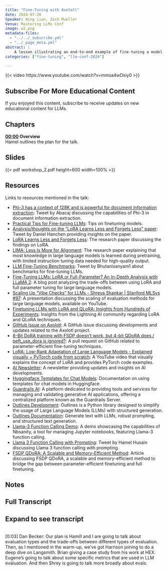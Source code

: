 ```yaml
---
title: "Fine-Tuning with Axolotl"
date: 2024-07-28
Speaker: Wing Lian, Zach Mueller
Venue: Mastering LLMs Conf
image: w2.png
metadata-files: 
  - "../../_subscribe.yml"
  - "../_page_meta.yml"
abstract: |
    A lesson illustrating an end-to-end example of fine-tuning a model using Axolotl to enhance the understanding of a domain-specific query language.
categories: ["fine-tuning", "llm-conf-2024"]

---
```


{{< video https://www.youtube.com/watch?v=mmsa4wDsiy0  >}}


:::{.callout-tip .mobile-only}
## Subscribe For More Educational Content

If you enjoyed this content, subscribe to receive updates on new educational content for LLMs. 

<center><script async data-uid="6379a28bdb" src="https://hamel.ck.page/6379a28bdb/index.js"></script></center>
:::

## Chapters

**[00:00](https://www.youtube.com/watch?v=SnbGD677_u0&t=0s) Overview**  
Hamel outlines the plan for the talk.


## Slides

{{< pdf workshop_2.pdf height=600 width=100% >}}

## Resources

Links to resources mentioned in the talk:

- [Phi-3 has a context of 128K and is powerful for document information extraction](https://x.com/abacaj/status/1782835550396850449): Tweet by Abacaj discussing the capabilities of Phi-3 in document information extraction.
- [Practical Tips for Fine-tuning LLMs](https://magazine.sebastianraschka.com/p/practical-tips-for-finetuning-llms): Tips on finetuning models.
- [Analysis/thoughts on the "LoRA Learns Less and Forgets Less" paper](https://x.com/danielhanchen/status/1791900967472140583): Tweet by Daniel Hanchen providing insights on the paper.
- [LoRA Learns Less and Forgets Less](https://arxiv.org/abs/2405.09673): The research paper discussing the findings on LoRA.
- [LIMA: Less Is More for Alignment](https://arxiv.org/pdf/2305.11206): The research paper explaining that most knowledge in large language models is learned during pretraining, with limited instruction tuning data needed for high-quality output.
- [LLM Fine-Tuning Benchmarks](https://x.com/bhutanisanyam1/status/1758159687051350189): Tweet by Bhutanisanyam1 about benchmarks for fine-tuning LLMs.
- [Fine-Tuning LLMs: LoRA or Full-Parameter? An In-Depth Analysis with LLaMA 2](https://www.anyscale.com/blog/fine-tuning-llms-lora-or-full-parameter-an-in-depth-analysis-with-llama-2): A blog post analyzing the trade-offs between using LoRA and full parameter tuning for large language models.
- [Scaling Up "Vibe Checks" for LLMs - Shreya Shankar | Stanford MLSys #97](https://www.youtube.com/watch?v=eGVDKegRdgM): A presentation discussing the scaling of evaluation methods for large language models, available on YouTube.
- [Finetuning LLMs with LoRA and QLoRA: Insights from Hundreds of Experiments](https://lightning.ai/pages/community/lora-insights/): Insights from the Lightning AI community regarding LoRA and QLoRA techniques.
- [GitHub Issue on Axolotl](https://github.com/OpenAccess-AI-Collective/axolotl/issues/1589): A GitHub issue discussing developments and updates related to the Axolotl project.
- [8-Bit DoRA training with FSDP doesn't work, but 4-bit QDoRA does / peft_use_dora is ignored?](https://github.com/huggingface/peft/pull/1724): A pull request on GitHub related to parameter-efficient fine-tuning techniques.
- [LoRA: Low-Rank Adaptation of Large Language Models - Explained visually + PyTorch code from scratch](https://www.youtube.com/watch?v=PXWYUTMt-AU): A YouTube video that visually explains the concept of LoRA and provides PyTorch code examples.
- [AI Newsletter](https://buttondown.email/ainews): A newsletter providing updates and insights on AI developments.
- [Huggingface Templates for Chat Models](https://huggingface.co/docs/transformers/main/en/chat_templating): Documentation on using templates for chat models in Huggingface.
- [Guardrails AI](https://www.guardrailsai.com/): A platform dedicated to providing tools and services for managing and validating generative AI applications, offering a centralized platform known as the Guardrails Server.
- [Outlines Development](https://github.com/outlines-dev/outlines): Outlines is a Python library designed to simplify the usage of Large Language Models (LLMs) with structured generation.
- [Outlines Documentation](https://outlines-dev.github.io/outlines/): Generate text with LLMs, robust prompting, and structured text generation.
- [Llama-3 Function Calling Demo](https://nbsanity.com/static/d06085f1dacae8c9de9402f2d7428de2/demo.html): A demo showcasing the capabilities of Nbsanity, a tool for managing Jupyter notebooks, featuring Llama-3 function calling.
- [Llama 3 Function Calling with Prompting](https://x.com/HamelHusain/status/1784769559364608222): Tweet by Hamel Husain discussing Llama 3 function calling with prompting.
- [FSDP QDoRA: A Scalable and Memory-Efficient Method](https://www.answer.ai/posts/2024-04-26-fsdp-qdora-llama3.html): Article discussing FSDP QDoRA, a scalable and memory-efficient method to bridge the gap between parameter-efficient finetuning and full finetuning.

## Notes

<center><script async data-uid="8a7362bdfa" src="https://hamel.ck.page/8a7362bdfa/index.js"></script></center>


## Full Transcript
:::{.callout-tip collapse="true"}
## Expand to see transcript
<br>[0:03] Dan Becker: Our plan is Hamill and I are going to talk about evaluation types and the trade-offs between different types of evaluation. Then, as I mentioned in the warm-up, we've got Harrison joining to do a deep dive on Langsmith. Brian giving a case study from his work at HEX. Eugene's going to talk about some specific metrics that are used in LLM evaluation. And then Shrey is going to talk more broadly about evals.

:::
